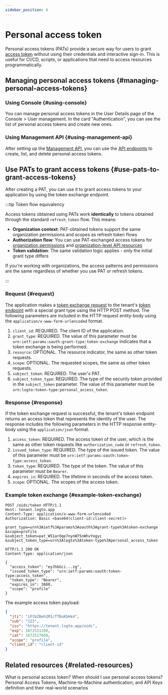 ```yaml
---
sidebar_position: 4
---
```


# Personal access token

Personal access tokens (PATs) provide a secure way for users to grant [access token](https://auth.wiki/access-token) without using their credentials and interactive sign-in. This is useful for CI/CD, scripts, or applications that need to access resources programmatically.

## Managing personal access tokens \{#managing-personal-access-tokens}

### Using Console \{#using-console}

You can manage personal access tokens in the User Details page of the <CloudLink to="/users">Console > User management</CloudLink>. In the card "Authentication", you can see the list of personal access tokens and create new ones.

### Using Management API \{#using-management-api}

After setting up the [Management API](/integrate-logto/interact-with-management-api/), you can use the [API endpoints](https://openapi.logto.io/operation/operation-listuserpersonalaccesstokens) to create, list, and delete personal access tokens.

## Use PATs to grant access tokens \{#use-pats-to-grant-access-tokens}

After creating a PAT, you can use it to grant access tokens to your application by using the token exchange endpoint.

:::tip Token flow equivalency

Access tokens obtained using PATs work **identically** to tokens obtained through the standard `refresh_token` flow. This means:

- **Organization context**: PAT-obtained tokens support the same organization permissions and scopes as refresh token flows
- **Authorization flow**: You can use PAT-exchanged access tokens for [organization permissions](/authorization/organization-permissions) and [organization-level API resources](/authorization/organization-level-api-resources)
- **Token validation**: The same validation logic applies - only the initial grant type differs

If you're working with organizations, the access patterns and permissions are the same regardless of whether you use PAT or refresh tokens.

:::

### Request \{#request}

The application makes a [token exchange request](https://auth.wiki/authorization-code-flow#token-exchange-request) to the tenant's [token endpoint](/integrate-logto/application-data-structure#token-endpoint) with a special grant type using the HTTP POST method. The following parameters are included in the HTTP request entity-body using the `application/x-www-form-urlencoded` format.

1. `client_id`: REQUIRED. The client ID of the application.
2. `grant_type`: REQUIRED. The value of this parameter must be `urn:ietf:params:oauth:grant-type:token-exchange` indicates that a token exchange is being performed.
3. `resource`: OPTIONAL. The resource indicator, the same as other token requests.
4. `scope`: OPTIONAL. The requested scopes, the same as other token requests.
5. `subject_token`: REQUIRED. The user's PAT.
6. `subject_token_type`: REQUIRED. The type of the security token provided in the `subject_token` parameter. The value of this parameter must be `urn:logto:token-type:personal_access_token`.

### Response \{#response}

If the token exchange request is successful, the tenant's token endpoint returns an access token that represents the identity of the user. The response includes the following parameters in the HTTP response entity-body using the `application/json` format.

1. `access_token`: REQUIRED. The access token of the user, which is the same as other token requests like `authorization_code` or `refresh_token`.
2. `issued_token_type`: REQUIRED. The type of the issued token. The value of this parameter must be `urn:ietf:params:oauth:token-type:access_token`.
3. `token_type`: REQUIRED. The type of the token. The value of this parameter must be `Bearer`.
4. `expires_in`: REQUIRED. The lifetime in seconds of the access token.
5. `scope`: OPTIONAL. The scopes of the access token.

### Example token exchange \{#example-token-exchange}

```
POST /oidc/token HTTP/1.1
Host: tenant.logto.app
Content-Type: application/x-www-form-urlencoded
Authorization: Basic <base64(client-id:client-secret)>

grant_type=urn%3Aietf%3Aparams%3Aoauth%3Agrant-type%3Atoken-exchange
&scope=profile
&subject_token=pat_W51arOqe7nynW75nWhvYogyc
&subject_token_type=urn%3Alogto%3Atoken-type%3Apersonal_access_token
```

```
HTTP/1.1 200 OK
Content-Type: application/json

{
  "access_token": "eyJhbGci...zg",
  "issued_token_type": "urn:ietf:params:oauth:token-type:access_token",
  "token_type": "Bearer",
  "expires_in": 3600,
  "scope": "profile"
}
```

The example access token payload:

```json
{
  "jti": "iFtbZBeh2M1cTTBuKbHk4",
  "sub": "123",
  "iss": "https://tenant.logto.app/oidc",
  "exp": 1672531200,
  "iat": 1672527600,
  "scope": "profile",
  "client_id": "client-id"
}
```

## Related resources \{#related-resources}

<Url href="https://blog.logto.io/api-authentication-with-personal-access-token">
  What is personal access token? When should I use personal access tokens?
</Url>

<Url href="https://blog.logto.io/pat-and-api-keys">
  Personal Access Tokens, Machine-to-Machine authentication, and API Keys definition and their
  real-world scenarios
</Url>
